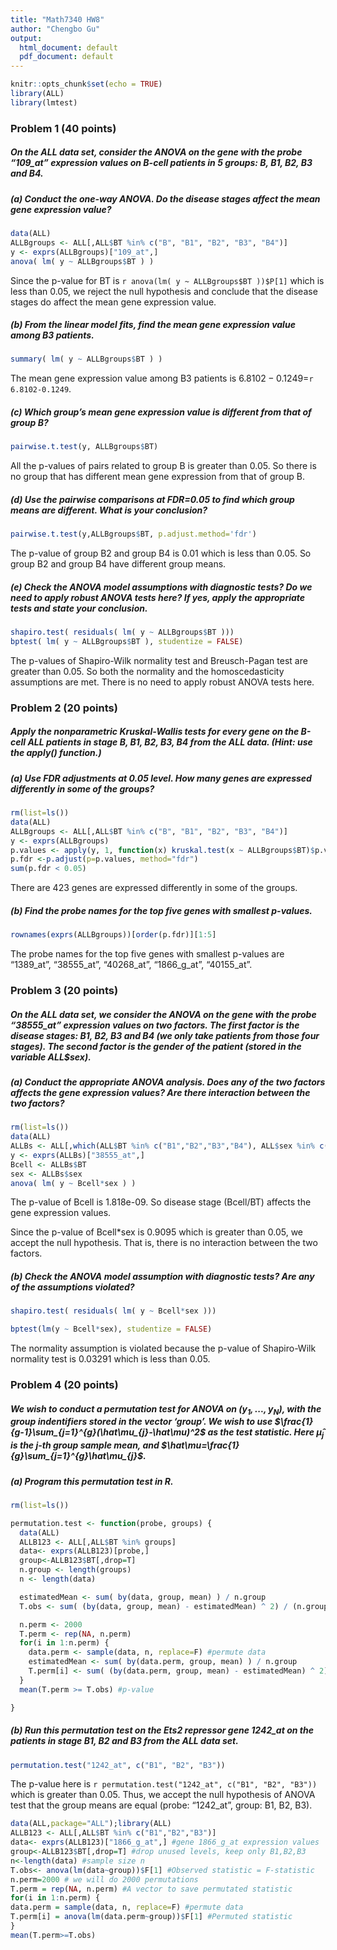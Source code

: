 ```yaml
---
title: "Math7340 HW8"
author: "Chengbo Gu"
output:
  html_document: default
  pdf_document: default
---
```


```r
knitr::opts_chunk$set(echo = TRUE)
library(ALL)
library(lmtest)
```

### Problem 1 (40 points)

##### On the ALL data set, consider the ANOVA on the gene with the probe “109_at” expression values on B-cell patients in 5 groups: B, B1, B2, B3 and B4.
##### (a) Conduct the one-way ANOVA. Do the disease stages affect the mean gene expression value?

```r
data(ALL)
ALLBgroups <- ALL[,ALL$BT %in% c("B", "B1", "B2", "B3", "B4")]
y <- exprs(ALLBgroups)["109_at",]
anova( lm( y ~ ALLBgroups$BT ) )
```

Since the p-value for BT is `r anova(lm( y ~ ALLBgroups$BT ))$P[1]` which is less than 0.05, we reject the null hypothesis and conclude that the disease stages do affect the mean gene expression value.


##### (b) From the linear model fits, find the mean gene expression value among B3 patients.

```r
summary( lm( y ~ ALLBgroups$BT ) )
```
The mean gene expression value among B3 patients is $6.8102-0.1249=$`r 6.8102-0.1249`.

##### (c) Which group’s mean gene expression value is different from that of group B?

```r
pairwise.t.test(y, ALLBgroups$BT)
```

All the p-values of pairs related to group B is greater than 0.05. So there is no group that has different mean gene expression from that of group B.

##### (d) Use the pairwise comparisons at FDR=0.05 to find which group means are different. What is your conclusion?

```r
pairwise.t.test(y,ALLBgroups$BT, p.adjust.method='fdr')
```


The p-value of group B2 and group B4 is 0.01 which is less than 0.05. So group B2 and group B4 have different group means.


##### (e) Check the ANOVA model assumptions with diagnostic tests? Do we need to apply robust ANOVA tests here? If yes, apply the appropriate tests and state your conclusion.
```r
shapiro.test( residuals( lm( y ~ ALLBgroups$BT )))
bptest( lm( y ~ ALLBgroups$BT ), studentize = FALSE)
```

The p-values of Shapiro-Wilk normality test and Breusch-Pagan test are greater than 0.05. So both the normality and the homoscedasticity assumptions are met. There is no need to apply robust ANOVA tests here.


### Problem 2 (20 points)

##### Apply the nonparametric Kruskal-Wallis tests for every gene on the B-cell ALL patients in stage B, B1, B2, B3, B4 from the ALL data. (Hint: use the apply() function.)

##### (a) Use FDR adjustments at 0.05 level. How many genes are expressed differently in some of the groups?

```r
rm(list=ls())
data(ALL)
ALLBgroups <- ALL[,ALL$BT %in% c("B", "B1", "B2", "B3", "B4")]
y <- exprs(ALLBgroups)
p.values <- apply(y, 1, function(x) kruskal.test(x ~ ALLBgroups$BT)$p.value)
p.fdr <-p.adjust(p=p.values, method="fdr")
sum(p.fdr < 0.05)
```

There are 423 genes are expressed differently in some of the groups.


##### (b) Find the probe names for the top five genes with smallest p-values.

```r
rownames(exprs(ALLBgroups))[order(p.fdr)][1:5]
```

The probe names for the top five genes with smallest p-values are "1389_at", "38555_at",  "40268_at", "1866_g_at", "40155_at".


### Problem 3 (20 points)

##### On the ALL data set, we consider the ANOVA on the gene with the probe “38555_at” expression values on two factors. The first factor is the disease stages: B1, B2, B3 and B4 (we only take patients from those four stages). The second factor is the gender of the patient (stored in the variable ALL$sex).

##### (a) Conduct the appropriate ANOVA analysis. Does any of the two factors affects the gene expression values? Are there interaction between the two factors?

```r
rm(list=ls())
data(ALL)
ALLBs <- ALL[,which(ALL$BT %in% c("B1","B2","B3","B4"), ALL$sex %in% c("F", "M"))]
y <- exprs(ALLBs)["38555_at",]
Bcell <- ALLBs$BT
sex <- ALLBs$sex
anova( lm( y ~ Bcell*sex ) )
```

The p-value of Bcell is 1.818e-09. So disease stage (Bcell/BT) affects the gene expression values.

Since the p-value of Bcell*sex is 0.9095 which is greater than 0.05, we accept the null hypothesis. That is, there is no interaction between the two factors.

##### (b) Check the ANOVA model assumption with diagnostic tests? Are any of the assumptions violated?
```r
shapiro.test( residuals( lm( y ~ Bcell*sex )))

bptest(lm(y ~ Bcell*sex), studentize = FALSE)
```

The normality assumption is violated because the p-value of Shapiro-Wilk normality test is 0.03291 which is less than 0.05.


### Problem 4 (20 points)

##### We wish to conduct a permutation test for ANOVA on $(y_{1},...,y_{N})$, with the group indentifiers stored in the vector 'group'. We wish to use $\frac{1}{g-1}\sum_{j=1}^{g}(\hat\mu_{j}-\hat\mu)^2$ as the test statistic. Here $\hat\mu_{j}$ is the j-th group sample mean, and $\hat\mu=\frac{1}{g}\sum_{j=1}^{g}\hat\mu_{j}$.

##### (a) Program this permutation test in R.

```r
rm(list=ls())

permutation.test <- function(probe, groups) {
  data(ALL)
  ALLB123 <- ALL[,ALL$BT %in% groups]
  data<- exprs(ALLB123)[probe,]
  group<-ALLB123$BT[,drop=T]
  n.group <- length(groups)
  n <- length(data)

  estimatedMean <- sum( by(data, group, mean) ) / n.group
  T.obs <- sum( (by(data, group, mean) - estimatedMean) ^ 2) / (n.group - 1)

  n.perm <- 2000
  T.perm <- rep(NA, n.perm)
  for(i in 1:n.perm) {
    data.perm <- sample(data, n, replace=F) #permute data
    estimatedMean <- sum( by(data.perm, group, mean) ) / n.group
    T.perm[i] <- sum( (by(data.perm, group, mean) - estimatedMean) ^ 2) / (n.group - 1) #Permuted statistic
  }
  mean(T.perm >= T.obs) #p-value

}
```

##### (b) Run this permutation test on the Ets2 repressor gene 1242_at on the patients in stage B1, B2 and B3 from the ALL data set.

```r
permutation.test("1242_at", c("B1", "B2", "B3"))
```

The p-value here is `r permutation.test("1242_at", c("B1", "B2", "B3"))` which is greater than 0.05.
Thus, we accept the null hypothesis of ANOVA test that the group means are equal (probe: "1242_at", group: B1, B2, B3).
```r
data(ALL,package="ALL");library(ALL)
ALLB123 <- ALL[,ALL$BT %in% c("B1","B2","B3")] 
data<- exprs(ALLB123)["1866_g_at",] #gene 1866_g_at expression values
group<-ALLB123$BT[,drop=T] #drop unused levels, keep only B1,B2,B3
n<-length(data) #sample size n
T.obs<- anova(lm(data~group))$F[1] #Observed statistic = F-statistic
n.perm=2000 # we will do 2000 permutations
T.perm = rep(NA, n.perm) #A vector to save permutated statistic
for(i in 1:n.perm) {
data.perm = sample(data, n, replace=F) #permute data
T.perm[i] = anova(lm(data.perm~group))$F[1] #Permuted statistic
}
mean(T.perm>=T.obs)
```
